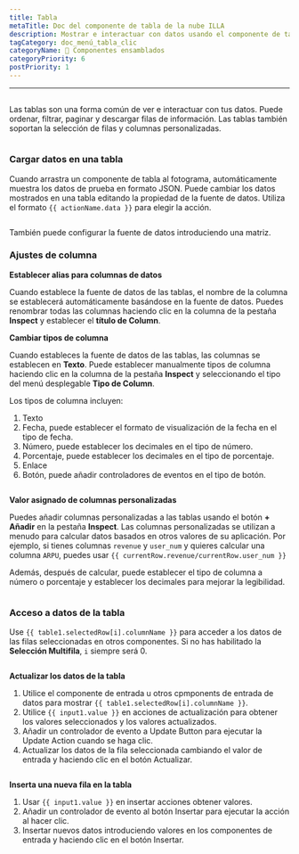 ```yaml
---
title: Tabla
metaTitle: Doc del componente de tabla de la nube ILLA
description: Mostrar e interactuar con datos usando el componente de tabla.
tagCategory: doc_menú_tabla_clic
categoryName: 🧬 Componentes ensamblados
categoryPriority: 6
postPriority: 1
---
```


* * *

## <Heading hidden>Tabla</Heading>

Las tablas son una forma común de ver e interactuar con tus datos. Puede ordenar, filtrar, paginar y descargar filas de información. Las tablas también soportan la selección de filas y columnas personalizadas.

<img
  src='https://cdn.illacloud.com/official-website/img/docs/assemble/table.png'
  alt=""
/>

### Cargar datos en una tabla

Cuando arrastra un componente de tabla al fotograma, automáticamente muestra los datos de prueba en formato JSON. Puede cambiar los datos mostrados en una tabla editando la propiedad de la fuente de datos. Utiliza el formato `{{ actionName.data }}` para elegir la acción.

<img
  src='https://cdn.illacloud.com/official-website/img/docs/assemble/table1.png'
  alt=""
/>

También puede configurar la fuente de datos introduciendo una matriz.

### Ajustes de columna

**Establecer alias para columnas de datos**

Cuando establece la fuente de datos de las tablas, el nombre de la columna se establecerá automáticamente basándose en la fuente de datos. Puedes renombrar todas las columnas haciendo clic en la columna de la pestaña **Inspect** y establecer el **título de Column**.

**Cambiar tipos de columna**

Cuando estableces la fuente de datos de las tablas, las columnas se establecen en **Texto**. Puede establecer manualmente tipos de columna haciendo clic en la columna de la pestaña **Inspect** y seleccionando el tipo del menú desplegable **Tipo de Column**.

Los tipos de columna incluyen:

1.  Texto
2.  Fecha, puede establecer el formato de visualización de la fecha en el tipo de fecha.
3.  Número, puede establecer los decimales en el tipo de número.
4.  Porcentaje, puede establecer los decimales en el tipo de porcentaje.
5.  Enlace
6.  Botón, puede añadir controladores de eventos en el tipo de botón.

<img
  src='https://cdn.illacloud.com/official-website/img/docs/assemble/table2.png'
  alt=""
/>

**Valor asignado de columnas personalizadas**

Puedes añadir columnas personalizadas a las tablas usando el botón **+ Añadir** en la pestaña **Inspect**. Las columnas personalizadas se utilizan a menudo para calcular datos basados en otros valores de su aplicación. Por ejemplo, si tienes columnas `revenue` y `user_num` y quieres calcular una columna `ARPU`, puedes usar `{{ currentRow.revenue/currentRow.user_num }}`

Además, después de calcular, puede establecer el tipo de columna a número o porcentaje y establecer los decimales para mejorar la legibilidad.

<img
  src='https://cdn.illacloud.com/official-website/img/docs/assemble/table3.png'
  alt=""
/>

### Acceso a datos de la tabla

Use `{{ table1.selectedRow[i].columnName }}` para acceder a los datos de las filas seleccionadas en otros componentes. Si no has habilitado la **Selección Multifila**, `i` siempre será 0.

<img
  src='https://cdn.illacloud.com/official-website/img/docs/assemble/table4.png'
  alt=""
/>

**Actualizar los datos de la tabla**

1.  Utilice el componente de entrada u otros cpmponents de entrada de datos para mostrar `{{ table1.selectedRow[i].columnName }}`.
2.  Utilice `{{ input1.value }}` en acciones de actualización para obtener los valores seleccionados y los valores actualizados.
3.  Añadir un controlador de evento a Update Button para ejecutar la Update Action cuando se haga clic.
4.  Actualizar los datos de la fila seleccionada cambiando el valor de entrada y haciendo clic en el botón Actualizar.

<img
  src='https://cdn.illacloud.com/official-website/img/docs/assemble/table5.png'
  alt=""
/>

**Inserta una nueva fila en la tabla**

1.  Usar `{{ input1.value }}` en insertar acciones obtener valores.
2.  Añadir un controlador de evento al botón Insertar para ejecutar la acción al hacer clic.
3.  Insertar nuevos datos introduciendo valores en los componentes de entrada y haciendo clic en el botón Insertar.

<img
  src='https://cdn.illacloud.com/official-website/img/docs/assemble/table6.png'
  alt=""
/>

